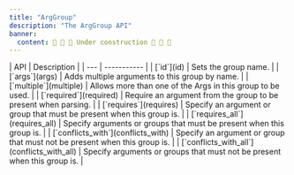 ```yaml
---
title: "ArgGroup"
description: "The ArgGroup API"
banner:
  content: 🚧 🚧 🚧 Under construction 🚧 🚧 🚧
---
```


<div class="api-table">
| API | Description |
| --- | ----------- |
| [`id`](id) | Sets the group name. |
| [`args`](args) | Adds multiple arguments to this group by name. |
| [`multiple`](multiple) | Allows more than one of the Args in this group to be used. |
| [`required`](required) | Require an argument from the group to be present when parsing. |
| [`requires`](requires) | Specify an argument or group that must be present when this group is. |
| [`requires_all`](requires_all) | Specify arguments or groups that must be present when this group is. |
| [`conflicts_with`](conflicts_with) | Specify an argument or group that must not be present when this group is. |
| [`conflicts_with_all`](conflicts_with_all) | Specify arguments or groups that must not be present when this group is. |
</div>